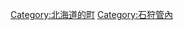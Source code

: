 {{Commonscat|Tobetsu, Hokkaido}}
{{Catmore}}

{{DEFAULTSORT:Tobetsu}}
[[Category:北海道的町|Category:北海道的町]]
[[Category:石狩管內|Category:石狩管內]]
